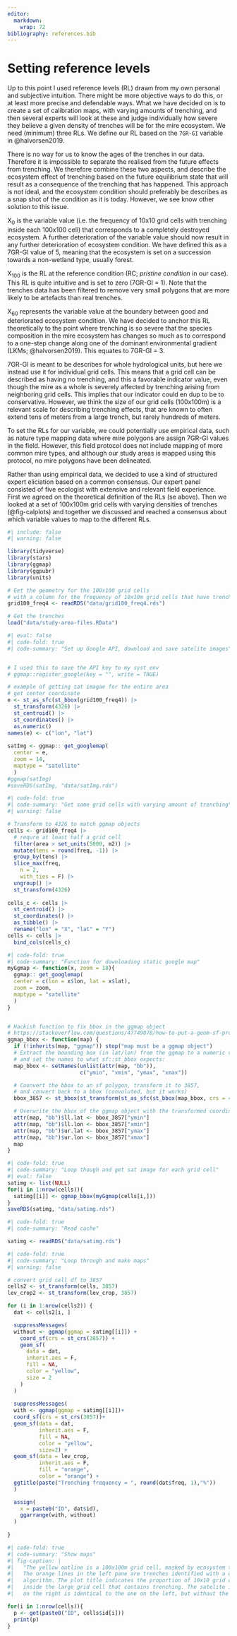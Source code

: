```yaml
---
editor: 
  markdown: 
    wrap: 72
bibliography: references.bib
---
```


# Setting reference levels {#sec-ref}

Up to this point I used reference levels (RL) drawn from my own personal
and subjective intuition. There might be more objective ways to do this,
or at least more precise and defendable ways. What we have decided on is
to create a set of calibration maps, with varying amounts of trenching,
and then several experts will look at these and judge individually how
severe they believe a given density of trenches will be for the mire
ecosystem. We need (minimum) three RLs. We define our RL based on the
`7GR-GI` variable in @halvorsen2019.

There is no way for us to know the ages of the trenches in our data.
Therefore it is impossible to separate the realised from the future
effects from trenching. We therefore combine these two aspects, and
describe the ecosystem effect of trenching based on the future
equilibrium state that will result as a consequence of the trenching
that has happened. This approach is not ideal, and the ecosystem
condition should preferably be describes as a snap shot of the condition
as it is today. However, we see know other solution to this issue.

X~0~ is the variable value (i.e. the frequency of 10x10 grid cells with
trenching inside each 100x100 cell) that corresponds to a completely
destroyed ecosystem. A further deterioration of the variable value
should now result in any further deterioration of ecosystem condition.
We have defined this as a 7GR-GI value of 5, meaning that the ecosystem
is set on a succession towards a non-wetland type, usually forest.

X~100~ is the RL at the reference condition (RC; *pristine condition* in
our case). This RL is quite intuitive and is set to zero (7GR-GI = 1).
Note that the trenches data has been filtered to remove very small
polygons that are more likely to be artefacts than real trenches.

X~60~ represents the variable value at the boundary between good and
deteriorated ecosystem condition. We have decided to anchor this RL
theoretically to the point where trenching is so severe that the species
composition in the mire ecosystem has changes so much as to correspond
to a one-step change along one of the dominant environmental gradient
(LKMs; @halvorsen2019). This equates to 7GR-GI = 3.

7GR-GI is meant to be describes for whole hydrological units, but here
we instead use it for individual grid cells. This means that a grid cell
can be described as having no trenching, and this a favorable indicator
value, even though the mire as a whole is severely affected by trenching
arising from neighboring grid cells. This implies that our indicator
could en dup to be to conservative. However, we think the size of our
grid cells (100x100m) is a relevant scale for describing trenching
effects, that are known to often extend tens of meters from a large
trench, but rarely hundreds of meters.

To set the RLs for our variable, we could potentially use empirical
data, such as nature type mapping data where mire polygons are assign
7GR-GI values in the field. However, this field protocol does not
include mapping of more common mire types, and although our study areas
is mapped using this protocol, no mire polygons have been delineated.

Rather than using empirical data, we decided to use a kind of structured
expert eliciation based on a common consensus. Our expert panel
consisted of five ecologist with extensive and relevant field
experience. First we agreed on the theoretical definition of the RLs (se
above). Then we looked at a set of 100x100m grid cells with varying
densities of trenches (\@fig-calplots) and together we discussed and
reached a consensus about which variable values to map to the different
RLs.

```r
#| include: false
#| warning: false

library(tidyverse)
library(stars)
library(ggmap)
library(ggpubr)
library(units)

# Get the geometry for the 100x100 grid cells
# with a column for the frequency of 10x10m grid cells that have trenches
grid100_freq4 <- readRDS("data/grid100_freq4.rds")

# Get the trenches
load("data/study-area-files.RData")
```

```r
#| eval: false
#| code-fold: true
#| code-summary: "Set up Google API, download and save satelite images"


# I used this to save the API key to my syst env
# ggmap::register_google(key = "", write = TRUE)

# example of getting sat imagae for the entire area
# get center coordinate
e <- st_as_sfc(st_bbox(grid100_freq4)) |>
  st_transform(4326) |>
  st_centroid() |>
  st_coordinates() |>
  as.numeric()
names(e) <- c("lon", "lat")
  
satImg <- ggmap:: get_googlemap(
  center = e, 
  zoom = 14,
  maptype = "satellite"
  )
#ggmap(satImg)
#saveRDS(satImg, "data/satImg.rds")

```

```r
#| code-fold: true
#| code-summary: "Get some grid cells with varying amount of trenching"
#| warning: false

# Transform to 4326 to match ggmap objects
cells <- grid100_freq4 |>
  # requre at least half a grid cell
  filter(area > set_units(5000, m2)) |>
  mutate(tens = round(freq, -1)) |>
  group_by(tens) |>
  slice_max(freq, 
    n = 2,
    with_ties = F) |>
  ungroup() |>
  st_transform(4326)
  
cells_c <- cells |>
  st_centroid() |>
  st_coordinates() |>
  as_tibble() |>
  rename("lon" = "X", "lat" = "Y") 
cells <- cells |>
  bind_cols(cells_c)
```

```r
#| code-fold: true
#| code-summary: "Function for downloading static google map"
myGgmap <- function(x, zoom = 18){
  ggmap:: get_googlemap(
  center = c(lon = x$lon, lat = x$lat), 
  zoom = zoom,
  maptype = "satellite"
  )
}


# Hackish function to fix bbox in the ggmap object
# https://stackoverflow.com/questions/47749078/how-to-put-a-geom-sf-produced-map-on-top-of-a-ggmap-produced-raster
ggmap_bbox <- function(map) {
  if (!inherits(map, "ggmap")) stop("map must be a ggmap object")
  # Extract the bounding box (in lat/lon) from the ggmap to a numeric vector, 
  # and set the names to what sf::st_bbox expects:
  map_bbox <- setNames(unlist(attr(map, "bb")), 
                       c("ymin", "xmin", "ymax", "xmax"))

  # Coonvert the bbox to an sf polygon, transform it to 3857, 
  # and convert back to a bbox (convoluted, but it works)
  bbox_3857 <- st_bbox(st_transform(st_as_sfc(st_bbox(map_bbox, crs = 4326)), 3857))

  # Overwrite the bbox of the ggmap object with the transformed coordinates 
  attr(map, "bb")$ll.lat <- bbox_3857["ymin"]
  attr(map, "bb")$ll.lon <- bbox_3857["xmin"]
  attr(map, "bb")$ur.lat <- bbox_3857["ymax"]
  attr(map, "bb")$ur.lon <- bbox_3857["xmax"]
  map
}
```

```r
#| code-fold: true
#| code-summary: "Loop though and get sat image for each grid cell"
#| eval: false
satimg <- list(NULL)
for(i in 1:nrow(cells)){
  satimg[[i]] <- ggmap_bbox(myGgmap(cells[i,]))
}
saveRDS(satimg, "data/satimg.rds")
```

```r
#| code-fold: true
#| code-summary: "Read cache"

satimg <- readRDS("data/satimg.rds")
```

```r
#| code-fold: true
#| code-summary: "Loop through and make maps"
#| warning: false

# convert grid cell df to 3857
cells2 <- st_transform(cells, 3857)
lev_crop2 <- st_transform(lev_crop, 3857)

for (i in 1:nrow(cells2)) {
  dat <- cells2[i, ]

  suppressMessages(
  without <- ggmap(ggmap = satimg[[i]]) +
    coord_sf(crs = st_crs(3857)) +
    geom_sf(
      data = dat,
      inherit.aes = F,
      fill = NA,
      color = "yellow",
      size = 2
    )
  )
  
  suppressMessages(
  with <- ggmap(ggmap = satimg[[i]])+
  coord_sf(crs = st_crs(3857))+
  geom_sf(data = dat, 
          inherit.aes = F,
          fill = NA,
          color = "yellow",
          size=2) +
  geom_sf(data = lev_crop,
          inherit.aes = F,
          fill = "orange",
          color = "orange") +
  ggtitle(paste("Trenching frequency = ", round(dat$freq, 1),"%"))
  )

  assign(
    x = paste0("ID", dat$id),
    ggarrange(with, without)
  )
  
}

```

```r
#| code-fold: true
#| code-summary: "Show maps"
#| fig-caption: |
#|   "The yellow outline is a 100x100m grid cell, masked by ecosystem type.
#|   The orange lines in the left pane are trenches identified with a deep learning
#|   algorithm. The plot title indicates the proportion of 10x10 grid cells
#|   inside the large grid cell that contains trenching. The satelite image
#|   on the right is identical to the one on the left, but without the orange lines."

for(i in 1:nrow(cells)){
  p <- get(paste0("ID", cells$id[i]))
  print(p)
}
```
